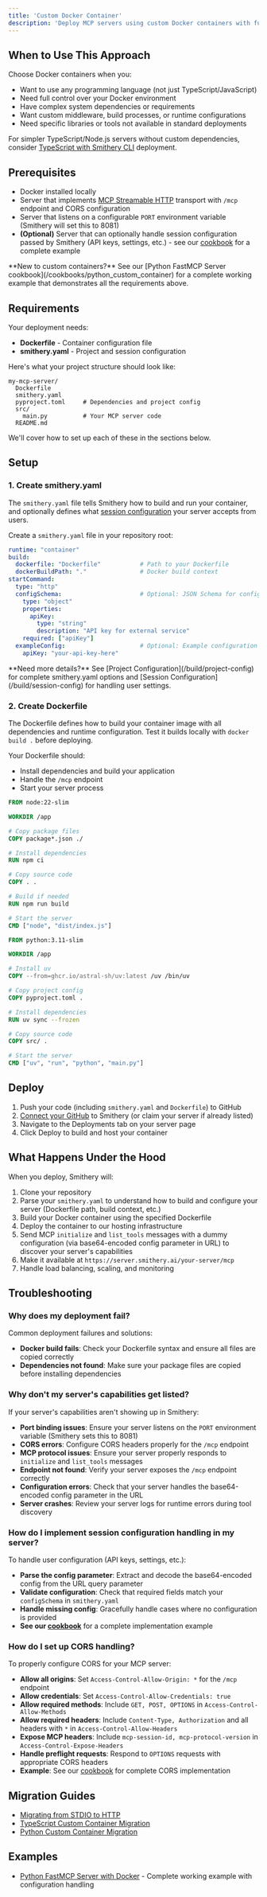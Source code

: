 ```yaml
---
title: 'Custom Docker Container'
description: 'Deploy MCP servers using custom Docker containers with full control over your environment.'
---
```


## When to Use This Approach

Choose Docker containers when you:
- Want to use any programming language (not just TypeScript/JavaScript)
- Need full control over your Docker environment  
- Have complex system dependencies or requirements
- Want custom middleware, build processes, or runtime configurations
- Need specific libraries or tools not available in standard deployments

For simpler TypeScript/Node.js servers without custom dependencies, consider [TypeScript with Smithery CLI](/build/deployments/typescript) deployment.

## Prerequisites

- Docker installed locally
- Server that implements [MCP Streamable HTTP](https://modelcontextprotocol.io/specification/2025-03-26/basic/transports#streamable-http) transport with `/mcp` endpoint and CORS configuration
- Server that listens on a configurable `PORT` environment variable (Smithery will set this to 8081)
- **(Optional)** Server that can optionally handle session configuration passed by Smithery (API keys, settings, etc.) - see our [cookbook](/cookbooks/python_custom_container) for a complete example

<Note>
**New to custom containers?** See our [Python FastMCP Server cookbook](/cookbooks/python_custom_container) for a complete working example that demonstrates all the requirements above.
</Note>

## Requirements

Your deployment needs:

- **Dockerfile** - Container configuration file
- **smithery.yaml** - Project and session configuration

Here's what your project structure should look like:

```
my-mcp-server/
  Dockerfile
  smithery.yaml
  pyproject.toml     # Dependencies and project config
  src/
    main.py          # Your MCP server code
  README.md
```

We'll cover how to set up each of these in the sections below.

## Setup

### 1. Create smithery.yaml

The `smithery.yaml` file tells Smithery how to build and run your container, and optionally defines what [session configuration](/build/session-config) your server accepts from users.

Create a `smithery.yaml` file in your repository root:

```yaml
runtime: "container"
build:
  dockerfile: "Dockerfile"           # Path to your Dockerfile
  dockerBuildPath: "."               # Docker build context
startCommand:
  type: "http"
  configSchema:                      # Optional: JSON Schema for configuration
    type: "object"
    properties:
      apiKey:
        type: "string"
        description: "API key for external service"
    required: ["apiKey"]
  exampleConfig:                     # Optional: Example configuration
    apiKey: "your-api-key-here"
```

<Note>
**Need more details?** See [Project Configuration](/build/project-config) for complete smithery.yaml options and [Session Configuration](/build/session-config) for handling user settings.
</Note>

### 2. Create Dockerfile

The Dockerfile defines how to build your container image with all dependencies and runtime configuration. Test it builds locally with `docker build .` before deploying.

Your Dockerfile should:
- Install dependencies and build your application
- Handle the `/mcp` endpoint
- Start your server process

<CodeGroup>

```dockerfile Node.js/TypeScript
FROM node:22-slim

WORKDIR /app

# Copy package files
COPY package*.json ./

# Install dependencies
RUN npm ci

# Copy source code
COPY . .

# Build if needed
RUN npm run build

# Start the server
CMD ["node", "dist/index.js"]
```

```dockerfile Python
FROM python:3.11-slim

WORKDIR /app

# Install uv
COPY --from=ghcr.io/astral-sh/uv:latest /uv /bin/uv

# Copy project config
COPY pyproject.toml .

# Install dependencies
RUN uv sync --frozen

# Copy source code
COPY src/ .

# Start the server
CMD ["uv", "run", "python", "main.py"]
```

</CodeGroup>

## Deploy

1. Push your code (including `smithery.yaml` and `Dockerfile`) to GitHub
2. [Connect your GitHub](https://smithery.ai/new) to Smithery (or claim your server if already listed)
3. Navigate to the Deployments tab on your server page
4. Click Deploy to build and host your container

## What Happens Under the Hood

When you deploy, Smithery will:

1. Clone your repository
2. Parse your `smithery.yaml` to understand how to build and configure your server (Dockerfile path, build context, etc.)
3. Build your Docker container using the specified Dockerfile
4. Deploy the container to our hosting infrastructure
5. Send MCP `initialize` and `list_tools` messages with a dummy configuration (via base64-encoded config parameter in URL) to discover your server's capabilities
6. Make it available at `https://server.smithery.ai/your-server/mcp`
7. Handle load balancing, scaling, and monitoring


## Troubleshooting

### Why does my deployment fail?

Common deployment failures and solutions:

- **Docker build fails**: Check your Dockerfile syntax and ensure all files are copied correctly
- **Dependencies not found**: Make sure your package files are copied before installing dependencies

### Why don't my server's capabilities get listed?

If your server's capabilities aren't showing up in Smithery:

- **Port binding issues**: Ensure your server listens on the `PORT` environment variable (Smithery sets this to 8081)
- **CORS errors**: Configure CORS headers properly for the `/mcp` endpoint
- **MCP protocol issues**: Ensure your server properly responds to `initialize` and `list_tools` messages
- **Endpoint not found**: Verify your server exposes the `/mcp` endpoint correctly
- **Configuration errors**: Check that your server handles the base64-encoded config parameter in the URL
- **Server crashes**: Review your server logs for runtime errors during tool discovery

### How do I implement session configuration handling in my server?

To handle user configuration (API keys, settings, etc.):

- **Parse the config parameter**: Extract and decode the base64-encoded config from the URL query parameter
- **Validate configuration**: Check that required fields match your `configSchema` in `smithery.yaml`
- **Handle missing config**: Gracefully handle cases where no configuration is provided
- **See our [cookbook](/cookbooks/python_custom_container)** for a complete implementation example

### How do I set up CORS handling?

To properly configure CORS for your MCP server:

- **Allow all origins**: Set `Access-Control-Allow-Origin: *` for the `/mcp` endpoint
- **Allow credentials**: Set `Access-Control-Allow-Credentials: true`
- **Allow required methods**: Include `GET, POST, OPTIONS` in `Access-Control-Allow-Methods`
- **Allow required headers**: Include `Content-Type, Authorization` and all headers with `*` in `Access-Control-Allow-Headers`
- **Expose MCP headers**: Include `mcp-session-id, mcp-protocol-version` in `Access-Control-Expose-Headers`
- **Handle preflight requests**: Respond to `OPTIONS` requests with appropriate CORS headers
- **Example**: See our [cookbook](/cookbooks/python_custom_container) for complete CORS implementation



## Migration Guides

- [Migrating from STDIO to HTTP](/migrations/stdio-to-http)
- [TypeScript Custom Container Migration](/migrations/typescript-custom-container)
- [Python Custom Container Migration](/migrations/python-custom-container)

## Examples

- [Python FastMCP Server with Docker](/cookbooks/python_custom_container) - Complete working example with configuration handling
